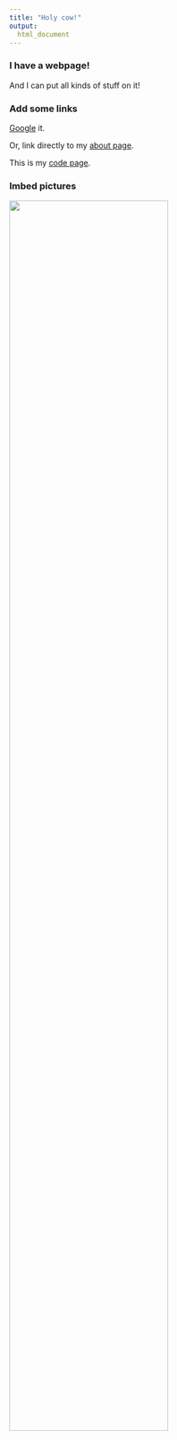 ```yaml
---
title: "Holy cow!"
output:
  html_document
---
```


### I have a webpage!

And I can put all kinds of stuff on it!

### Add some links

[Google](https://www.google.com) it.

Or, link directly to my [about page](about.html).

This is my [code page](code.html).

### Imbed pictures

<img src = "images/att.jpg" style = "width:75%">
